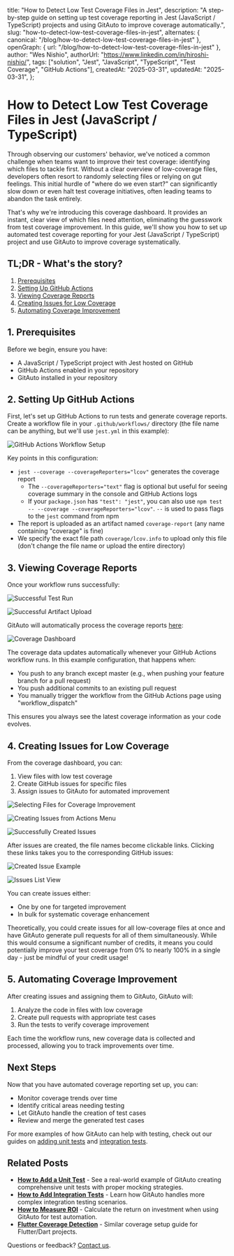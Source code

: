   title: "How to Detect Low Test Coverage Files in Jest",
  description:
    "A step-by-step guide on setting up test coverage reporting in Jest (JavaScript / TypeScript) projects and using GitAuto to improve coverage automatically.",
  slug: "how-to-detect-low-test-coverage-files-in-jest",
  alternates: { canonical: "/blog/how-to-detect-low-test-coverage-files-in-jest" },
  openGraph: { url: "/blog/how-to-detect-low-test-coverage-files-in-jest" },
  author: "Wes Nishio",
  authorUrl: "https://www.linkedin.com/in/hiroshi-nishio/",
  tags: ["solution", "Jest", "JavaScript", "TypeScript", "Test Coverage", "GitHub Actions"],
  createdAt: "2025-03-31",
  updatedAt: "2025-03-31",
};

# How to Detect Low Test Coverage Files in Jest (JavaScript / TypeScript)

Through observing our customers' behavior, we've noticed a common challenge when teams want to improve their test coverage: identifying which files to tackle first. Without a clear overview of low-coverage files, developers often resort to randomly selecting files or relying on gut feelings. This initial hurdle of "where do we even start?" can significantly slow down or even halt test coverage initiatives, often leading teams to abandon the task entirely.

That's why we're introducing this coverage dashboard. It provides an instant, clear view of which files need attention, eliminating the guesswork from test coverage improvement. In this guide, we'll show you how to set up automated test coverage reporting for your Jest (JavaScript / TypeScript) project and use GitAuto to improve coverage systematically.

## TL;DR - What's the story?

1. [Prerequisites](#1-prerequisites)
2. [Setting Up GitHub Actions](#2-setting-up-github-actions)
3. [Viewing Coverage Reports](#3-viewing-coverage-reports)
4. [Creating Issues for Low Coverage](#4-creating-issues-for-low-coverage)
5. [Automating Coverage Improvement](#5-automating-coverage-improvement)

## 1. Prerequisites

Before we begin, ensure you have:

- A JavaScript / TypeScript project with Jest hosted on GitHub
- GitHub Actions enabled in your repository
- GitAuto installed in your repository

## 2. Setting Up GitHub Actions

First, let's set up GitHub Actions to run tests and generate coverage reports. Create a workflow file in your `.github/workflows/` directory (the file name can be anything, but we'll use `jest.yml` in this example):

![GitHub Actions Workflow Setup](/blog/how-to-detect-low-test-coverage-files-in-jest/step2.png)

Key points in this configuration:

- `jest --coverage --coverageReporters="lcov"` generates the coverage report
  - The `--coverageReporters="text"` flag is optional but useful for seeing coverage summary in the console and GitHub Actions logs
  - If your `package.json` has `"test": "jest"`, you can also use `npm test -- --coverage --coverageReporters="lcov"`. `--` is used to pass flags to the `jest` command from npm
- The report is uploaded as an artifact named `coverage-report` (any name containing "coverage" is fine)
- We specify the exact file path `coverage/lcov.info` to upload only this file (don't change the file name or upload the entire directory)

## 3. Viewing Coverage Reports

Once your workflow runs successfully:

![Successful Test Run](/blog/how-to-detect-low-test-coverage-files-in-jest/step3-1.png)

![Successful Artifact Upload](/blog/how-to-detect-low-test-coverage-files-in-jest/step3-2.png)

GitAuto will automatically process the coverage reports [here](/dashboard/coverage):

![Coverage Dashboard](/blog/how-to-detect-low-test-coverage-files-in-jest/step3-3.png)

The coverage data updates automatically whenever your GitHub Actions workflow runs. In this example configuration, that happens when:

- You push to any branch except master (e.g., when pushing your feature branch for a pull request)
- You push additional commits to an existing pull request
- You manually trigger the workflow from the GitHub Actions page using "workflow_dispatch"

This ensures you always see the latest coverage information as your code evolves.

## 4. Creating Issues for Low Coverage

From the coverage dashboard, you can:

1. View files with low test coverage
2. Create GitHub issues for specific files
3. Assign issues to GitAuto for automated improvement

![Selecting Files for Coverage Improvement](/blog/how-to-detect-low-test-coverage-files-in-jest/step4-1.png)

![Creating Issues from Actions Menu](/blog/how-to-detect-low-test-coverage-files-in-jest/step4-2.png)

![Successfully Created Issues](/blog/how-to-detect-low-test-coverage-files-in-jest/step4-3.png)

After issues are created, the file names become clickable links. Clicking these links takes you to the corresponding GitHub issues:

![Created Issue Example](/blog/how-to-detect-low-test-coverage-files-in-jest/step4-4.png)

![Issues List View](/blog/how-to-detect-low-test-coverage-files-in-jest/step4-5.png)

You can create issues either:

- One by one for targeted improvement
- In bulk for systematic coverage enhancement

Theoretically, you could create issues for all low-coverage files at once and have GitAuto generate pull requests for all of them simultaneously. While this would consume a significant number of credits, it means you could potentially improve your test coverage from 0% to nearly 100% in a single day - just be mindful of your credit usage!

## 5. Automating Coverage Improvement

After creating issues and assigning them to GitAuto, GitAuto will:

1. Analyze the code in files with low coverage
2. Create pull requests with appropriate test cases
3. Run the tests to verify coverage improvement

Each time the workflow runs, new coverage data is collected and processed, allowing you to track improvements over time.

## Next Steps

Now that you have automated coverage reporting set up, you can:

- Monitor coverage trends over time
- Identify critical areas needing testing
- Let GitAuto handle the creation of test cases
- Review and merge the generated test cases

For more examples of how GitAuto can help with testing, check out our guides on [adding unit tests](/blog/how-to-add-a-unit-test) and [integration tests](/blog/how-to-add-integration-tests).

## Related Posts

- **[How to Add a Unit Test](/blog/how-to-add-a-unit-test)** - See a real-world example of GitAuto creating comprehensive unit tests with proper mocking strategies.
- **[How to Add Integration Tests](/blog/how-to-add-integration-tests)** - Learn how GitAuto handles more complex integration testing scenarios.
- **[How to Measure ROI](/blog/how-to-measure-roi)** - Calculate the return on investment when using GitAuto for test automation.
- **[Flutter Coverage Detection](/blog/how-to-detect-low-test-coverage-files-in-flutter)** - Similar coverage setup guide for Flutter/Dart projects.

Questions or feedback? [Contact us](/contact).
